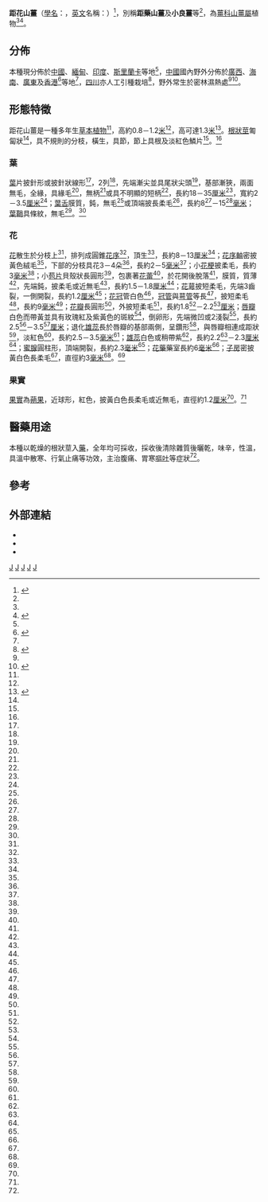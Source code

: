 {{noteTA
|1=zh-hans:厘米;zh-hk:厘米;zh-tw:公分;
|2=zh-hans:毫米;zh-hk:毫米;zh-tw:公釐;
}}
{{Speciesbox 
| genus = Alpinia
| species = calcarata
| image = Starr 071024-0129 Alpinia calcarata.jpg
| authority = Roscoe <ref name="ars">{{cite encyclopedia| encyclopedia=美國種質資源信息網路| publisher=美國農業部| title=Alpinia officinarum Hance| volume=| pages=| url=http://www.ars-grin.gov/cgi-bin/npgs/html/taxon.pl?455964}}{{dead link|date=2018年4月 |bot=InternetArchiveBot |fix-attempted=yes }}</ref>
| synonyms =
* '' Alpinia alata''<br /><small> A.Dietr. </small> 		
* '' Alpinia bracteata''<br /><small> Roscoe </small>	
* '' Alpinia calcarata'' var. ''compacta '' <br /><small>Gagnep.</small>	
* '' Alpinia cernua''<br /><small> Sims </small> 	
* '' Alpinia erecta''<br /><small> Lodd. ex Steud. </small>
* '' Alpinia roscoeana''<br /><small> Steud. </small> 		
* '' Alpinia simsii''<br /><small> Gasp. </small> 	
* '' Alpinia spicata''<br /><small> Roxb. </small>	
* '' Catimbium erectum ''<br /><small> (DC.) Juss. ex Lestib. </small>	
* '' Globba erecta ''<br /><small> DC. </small> 	
* '' Languas calcarata ''<br /><small> (Haw.) Merr. 	</small>
* '' Renealmia calcarata ''<br /><small> Haw. </small>	
* '' Renealmia erecta''<br /><small> (DC.) Boos </small>
* '' Renealmia minor ''<br /><small> Roem. & Schult. </small><ref>{{cite web |url=http://www.theplantlist.org/tpl/record/kew-218695 | title= Alpinia calcarata (Haw.) Roscoe | publisher=The Plant List}}</ref><ref name="自然標本館">{{cite encyclopedia | encyclopedia=中國自然標本館 NM 物種信息卡  | title= 距花山姜 Alpinia calcarata Rosc.|url=http://www.nature-museum.net/49623.spid}}</ref>	
}}

'''距花山薑'''（[[學名|學名]]：''{{lang|la|Alpinia calcarata }}''，[[英文|英文]]名稱：{{lang|en|India Galangal、Indian Galangal }}）<ref name="浸大">{{cite encyclopedia | encyclopedia=香港浸會大學中醫藥學院藥用植物圖像數據庫| title=距花山薑 Juhuashanjiang | volume= | pages=|url= http://libproject.hkbu.edu.hk/was40/detail?lang=ch&record=1&channelid=1288&searchword=Alpinia+calcarata+&extension=all&sortfield=%2Bname_formal_latin_sort }}</ref>，別稱'''距藥山薑'''及'''小良薑'''等<ref name="自然標本館"/>，為[[薑科|薑科]][[山薑屬|山薑屬]]植物<ref name="浸大"/><ref>{{cite web |url=http://data.sp2000.cn/2010_cnnode_c/show_species_details.php?name_code=cae7804e-5b72-4a06-830f-0bbeac69613d |title=Alpinia calcarata Roscoe |publisher=中國生物物種名錄2010版 }}{{dead link|date=2018年4月 |bot=InternetArchiveBot |fix-attempted=yes }}</ref>。

==分佈==
本種現分佈於[[中國|中國]]、[[緬甸|緬甸]]、[[印度|印度]]、[[斯里蘭卡|斯里蘭卡]]等地<ref name="ars"/>，[[中國|中國]]國內野外分佈於[[廣西|廣西]]、[[海南|海南]]、[[廣東|廣東]]及[[香港|香港]]<ref>{{cite encyclopedia
| encyclopedia=香港植物資料庫，漁農自然護理署香港植物標本室
| title=Alpinia calcarata Roscoe
| volume=
| pages=
| url=http://www.hkherbarium.net/Herbarium/c_search_end.asp?id=369
}}{{Dead link|date=2019年11月 |bot=InternetArchiveBot |fix-attempted=yes }}</ref>等地<ref name="浸大"/>，[[四川|四川]]亦人工引種栽培<ref name="四川">{{cite encyclopedia| title=距花山姜| encyclopedia=四川植物誌| volume=10| pages=615-616頁| url=http://v2.cvh.org.cn/difangzhi/sichuan/page/10/614a.pdf}}{{dead link|date=2018年4月 |bot=InternetArchiveBot |fix-attempted=yes }}</ref>，野外常生於密林濕熱處<ref name="浸大"/><ref name="中國">{{cite encyclopedia| title=距花山姜| encyclopedia=中國植物誌| volume=16(2)| pages=84頁| url=http://v2.cvh.org.cn/zhiwuzhi/page/16(2)/084a.pdf}}{{dead link|date=2018年4月 |bot=InternetArchiveBot |fix-attempted=yes }}</ref>。

==形態特徵==
距花山薑是一種多年生[[草本|草本]][[植物|植物]]<ref name="四川"/>，高約0.8－1.2[[米_(单位)|米]]<ref name="四川"/>，高可達1.3[[米_(单位)|米]]<ref name="海南">{{cite encyclopedia| title=距花山姜| encyclopedia=海南植物誌| volume=4| pages=97-98頁| url=http://v2.cvh.org.cn/difangzhi/hainan/page/4/097a.pdf}}{{dead link|date=2018年4月 |bot=InternetArchiveBot |fix-attempted=yes }}</ref>。[[根狀莖|根狀莖]]匍匐狀<ref name="浸大"/>，具不規則的分枝，橫生，具節，節上具根及淡紅色鱗片<ref name="四川"/>。<ref name="中國"/>

===葉===
[[葉|葉]]片披針形或披針狀線形<ref name="海南"/>，2列<ref name="四川"/>，先端漸尖並具尾狀尖頭<ref name="海南"/>，基部漸狹，兩面無毛，全緣，具緣毛<ref name="四川"/>，無柄<ref name="海南"/>或具不明顯的短柄<ref name="四川"/>，長約18－35[[厘米|厘米]]<ref name="四川"/>，寬約2－3.5[[厘米|厘米]]<ref name="海南"/>；[[葉舌|葉舌]]膜質，鈍，無毛<ref name="海南"/>或頂端披長柔毛<ref name="四川"/>，長約8<ref name="海南"/>－15<ref name="四川"/>[[毫米|毫米]]；[[葉鞘|葉鞘]]具條紋，無毛<ref name="海南"/>。<ref name="中國"/>

===花===
[[花|花]]散生於分枝上<ref name="海南"/>，排列成圓錐[[花序|花序]]<ref name="海南"/>，頂生<ref name="四川"/>，長約8－13[[厘米|厘米]]<ref name="四川"/>；[[花序軸|花序軸]]密披黃色絨毛<ref name="四川"/>，下部的分枝具花3－4朵<ref name="海南"/>，長約2－5[[毫米|毫米]]<ref name="四川"/>；小[[花梗|花梗]]披柔毛，長約3[[毫米|毫米]]<ref name="海南"/>；小[[苞片|苞片]]貝殼狀長圓形<ref name="四川"/>，包裹著[[花蕾|花蕾]]<ref name="浸大"/>，於花開後脫落<ref name="浸大"/>，膜質，質薄<ref name="海南"/>，先端鈍，披柔毛或近無毛<ref name="四川"/>，長約1.5－1.8[[厘米|厘米]]<ref name="四川"/>；[[花萼|花萼]]披短柔毛，先端3齒裂，一側開裂，長約1.2[[厘米|厘米]]<ref name="海南"/>；[[花冠|花冠]]管白色<ref name="海南"/>，[[冠管|冠管]]與[[萼管|萼管]]等長<ref name="四川"/>，披短柔毛<ref name="四川"/>，長約9[[毫米|毫米]]<ref name="海南"/>；[[花瓣|花瓣]]長圓形<ref name="海南"/>，外披短柔毛<ref name="四川"/>，長約1.8<ref name="四川"/>－2.2<ref name="海南"/>[[厘米|厘米]]；[[唇瓣|唇瓣]]白色而帶黃並具有玫瑰紅及紫黃色的斑紋<ref name="四川"/>，倒卵形，先端微凹或2淺裂<ref name="四川"/>，長約2.5<ref name="四川"/>－3.5<ref name="浸大"/>[[厘米|厘米]]；退化[[雄蕊|雄蕊]]長於唇瓣的基部兩側，呈鑽形<ref name="浸大"/>，與唇瓣相連成距狀<ref name="海南"/>，淡紅色<ref name="四川"/>，長約2.5－3.5[[毫米|毫米]]<ref name="四川"/>；[[雄蕊|雄蕊]]白色或稍帶紫<ref name="四川"/>，長約2.2<ref name="海南"/>－2.3[[厘米|厘米]]<ref name="四川"/>；[[蜜腺|蜜腺]]圓柱形，頂端開裂，長約2.3[[毫米|毫米]]<ref name="海南"/>；[[花藥|花藥]]藥室長約6[[毫米|毫米]]<ref name="四川"/>；[[子房|子房]]密披黃白色長柔毛<ref name="四川"/>，直徑約3[[毫米|毫米]]<ref name="海南"/>。<ref name="中國"/>

===果實===
[[果實|果實]]為[[蒴果|蒴果]]，近球形，紅色，披黃白色長柔毛或近無毛，直徑約1.2[[厘米|厘米]]<ref name="四川"/>。<ref name="中國"/>

==醫藥用途==
{{medical}}
本種以乾燥的根狀莖入[[藥|藥]]，全年均可採收，採收後清除雜質後曬乾，味辛，性溫，具溫中散寒、行氣止痛等功效，主治腹痛、胃寒[[嘔吐|嘔吐]]等症狀<ref name="浸大"/>。

==參考==
{{reflist|2}}

==外部連結==
{{refbegin|2}}
* {{zh-hans}}{{cite web | url= http://www.nature-museum.net/album/ShowSpAlbum.aspx?spid=49623 | title=距花山姜 Alpinia calcarata  | publisher=中國自然標本館 物種相冊 |accessdate=  February 5,  2012}}
* {{zh-hans}}{{cite web | url= http://www.plantphoto.cn/list.aspx?id=2&keyword=%E8%B7%9D%E8%8A%B1%E5%B1%B1%E5%A7%9C | title=距花山薑| publisher=中國植物圖像庫 |accessdate= February 7, 2012}}
* {{zh-hans}}{{cite web | url= http://www.zhiwutong.com/latin/Zingiberaceae/Alpinia-calcarata-Roscoe.htm | title= 距花山姜 | publisher= 植物通 | accessdate= February 5, 2012 | archive-date= 2010-01-18 | archive-url= https://web.archive.org/web/20100118111259/http://www.zhiwutong.com/latin/Zingiberaceae/Alpinia-calcarata-Roscoe.htm | dead-url= no }}
{{commons-inline|Category:Alpinia calcarata|距花山薑}}
{{Taxonbar}}

[[Category:草本植物|J]]
[[Category:中草藥|J]]
[[Category:中药|J]]
[[Category:藥用植物|J]]
[[Category:山薑屬|J]]